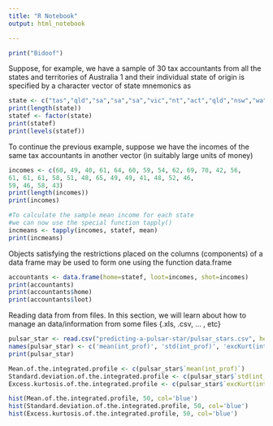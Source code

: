 ```yaml
---
title: "R Notebook"
output: html_notebook

---
```


```r
print("Bidoof")
```

Suppose, for example, we have a sample of 30 tax accountants from all the states and territories
of Australia 1 and their individual state of origin is specified by a character vector of state
mnemonics as

```r
state <- c("tas","qld","sa","sa","sa","vic","nt","act","qld","nsw","wa","nsw","nsw","vic","vic","vic","nsw","qld","qld","vic","nt", "wa", "wa","qld", "sa", "tas","nsw", "nsw", "wa","act")
print(length(state))
statef <- factor(state)
print(statef)
print(levels(statef))
```

To continue the previous example, suppose we have the incomes of the same tax accountants in
another vector (in suitably large units of money)

```r
incomes <- c(60, 49, 40, 61, 64, 60, 59, 54, 62, 69, 70, 42, 56,
61, 61, 61, 58, 51, 48, 65, 49, 49, 41, 48, 52, 46,
59, 46, 58, 43)
print(length(incomes))
print(incomes)

#To calculate the sample mean income for each state 
#we can now use the special function tapply()
incmeans <- tapply(incomes, statef, mean)
print(incmeans)
```

Objects satisfying the restrictions placed on the columns (components) of a data frame may be
used to form one using the function data.frame

```r
accountants <- data.frame(home=statef, loot=incomes, shot=incomes)
print(accountants)
print(accountants$home)
print(accountants$loot)
```

Reading data from from files.
In this section, we will learn about how to manage an data/information
from some files {.xls, .csv, ... , etc}

```r
pulsar_star <- read.csv("predicting-a-pulsar-star/pulsar_stars.csv", header=TRUE, sep=",", nrows=500, colClasses = c(rep('double', 3), rep('NULL', 6)))
names(pulsar_star) <- c('mean(int_prof)', 'std(int_prof)', 'excKurt(int_prof)')
print(pulsar_star)

Mean.of.the.integrated.profile <- c(pulsar_star$`mean(int_prof)`)
Standard.deviation.of.the.integrated.profile <- c(pulsar_star$`std(int_prof)`)
Excess.kurtosis.of.the.integrated.profile <- c(pulsar_star$`excKurt(int_prof)`)

hist(Mean.of.the.integrated.profile, 50, col='blue')
hist(Standard.deviation.of.the.integrated.profile, 50, col='blue')
hist(Excess.kurtosis.of.the.integrated.profile, 50, col='blue')
```

